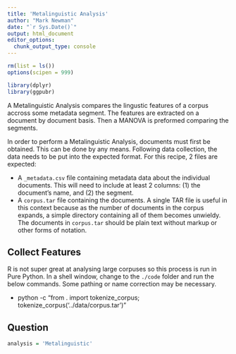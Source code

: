 ```yaml
---
title: 'Metalinguistic Analysis'
author: "Mark Newman"
date: "`r Sys.Date()`"
output: html_document
editor_options: 
  chunk_output_type: console
---
```


```r
rm(list = ls())
options(scipen = 999)

library(dplyr)
library(ggpubr)
```

A Metalinguistic Analysis compares the lingustic features of a corpus accross some metadata segment.
The features are extracted on a document by document basis.
Then a MANOVA is preformed comparing the segments.

In order to perform a Metalinguistic Analysis, documents must first be obtained.
This can be done by any means.
Following data collection, the data needs to be put into the expected format.
For this recipe, 2 files are expected:

* A `_metadata.csv` file containing metadata data about the individual documents.
  This will need to include at least 2 columns: (1) the document's name, and (2) the segment.
* A `corpus.tar` file containing the documents.
  A single TAR file is useful in this context because as the number of documents in the corpus expands, a simple directory containing all of them becomes unwieldy.
  The documents in `corpus.tar` should be plain text without markup or other forms of notation. 

## Collect Features

R is not super great at analysing large corpuses so this process is run in Pure Python.
In a shell window, change to the `./code` folder and run the below commands.
Some pathing or name correction may be necessary.

* python -c "from . import tokenize_corpus; tokenize_corpus('../data/corpus.tar')"

## Question

```r
analysis = 'Metalinguistic'
```
